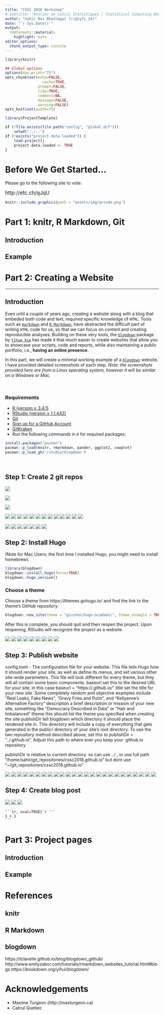 ```yaml
---
title: "CSSC 2018 Workshop"
# subtitle: "Atelier en Calcul Statistiques / Statistical Computing Workshop CSSC 2018"
author: "Sahir Rai Bhatnagar (\\@syfi_24)"
date: "`r Sys.Date()`"
output:
  rmdformats::material:
    highlight: kate
editor_options: 
  chunk_output_type: console
---
```



```r
library(knitr)

## Global options
options(max.print="75")
opts_chunk$set(echo=FALSE,
	             cache=TRUE,
               prompt=FALSE,
               tidy=TRUE,
               comment=NA,
               message=FALSE,
               warning=FALSE)
opts_knit$set(width=75)
```


```r
library(ProjectTemplate)

if (!file.exists(file.path("config", "global.dcf")))
    setwd("../..")
if (!exists("project.data.loaded")) {
    load.project()
    project.data.loaded <- TRUE
}
```


# Before We Get Started...

Please go to the following site to vote:

<span style="font-size:larger;">http://etc.ch/qJqU</span>

```r
knitr::include_graphics(path = "assets/img/qrcode.png")
```



# Part 1: knitr, R Markdown, Git {.tabset .tabset-fade .tabset-pills}

## Introduction


## Example




# Part 2: Creating a Website {.tabset .tabset-fade .tabset-pills}

*************

## Introduction

Even until a couple of years ago, creating a website along with a blog that embeded both code and text, required specific knowledge of `HTML`. Tools such as [`markdown`](https://daringfireball.net/projects/markdown/syntax) and [`R Markdown`](https://rmarkdown.rstudio.com/), have abstracted the difficult part of writing `HTML` code for us, so that we can focus on content and creating reproducible analyses. Building on these very tools, the [`blogdown`](https://bookdown.org/yihui/blogdown/) package by [`Yihue Xie`](https://yihui.name/) has made it that much easier to create websites that allow you to showcase your scripts, code and reports, while also maintaining a public portfolio, i.e., **having an online presence**.  


In this part, we will create a minimal working example of a [`blogdown`](https://bookdown.org/yihui/blogdown/) website. I have provided detailed screenshots of each step. _Note: the screenshots provided here are from a Linux operating system, however it will be similar on a Windows or Mac._  


<br>

### Requirements

* [R (version ≥ 3.4.1)](http://cran.r-project.org/)
* [RStudio (version ≥ 1.1.442)](http://www.rstudio.com/products/rstudio/download/preview/)  
* [Git](https://git-scm.com/downloads)
* [Sign up for a GitHub Account](https://github.com/)
* [GitKraken](https://www.gitkraken.com/)  
* Run the following commands in `R` for required packages:

```R
install.packages("pacman")
pacman::p_load(knitr, rmarkdown, pander, ggplot2, cowplot)
pacman::p_load_gh('rstudio/blogdown')
```


<br>









## Step 1: Create 2 git repos



![](assets/img/blogdown/repo/repo1/repo001.png)

![](assets/img/blogdown/repo/repo1/repo002.png)


![](assets/img/blogdown/repo/repo1/repo003.png)


![](assets/img/blogdown/repo/repo1/repo004.png)
![](assets/img/blogdown/repo/repo1/repo005.png)
![](assets/img/blogdown/repo/repo1/repo006.png)
![](assets/img/blogdown/repo/repo1/repo007.png)
![](assets/img/blogdown/repo/repo1/repo008.png)
![](assets/img/blogdown/repo/repo1/repo009.png)
![](assets/img/blogdown/repo/repo1/repo010.png)
![](assets/img/blogdown/repo/repo1/repo011.png)
![](assets/img/blogdown/repo/repo1/repo012.png)
![](assets/img/blogdown/repo/repo1/repo013.png)
![](assets/img/blogdown/repo/repo1/repo014.png)
![](assets/img/blogdown/repo/repo1/repo015.png)
![](assets/img/blogdown/repo/repo1/repo016.png)




![](assets/img/blogdown/repo/repo2/repo001.png)
![](assets/img/blogdown/repo/repo2/repo002.png)
![](assets/img/blogdown/repo/repo2/repo003.png)
![](assets/img/blogdown/repo/repo2/repo004.png)
![](assets/img/blogdown/repo/repo2/repo005.png)
![](assets/img/blogdown/repo/repo2/repo006.png)
![](assets/img/blogdown/repo/repo2/repo007.png)


## Step 2: Install Hugo


(Note for Mac Users: the first time I installed Hugo, you might need to install homebrew). 

```r
library(blogdown)
blogdown::install_hugo(force=TRUE)
blogdown::hugo_version()
```


### Choose a theme

Choose a theme from https://themes.gohugo.io/ and find the link to the theme's GitHub repository. 


```r
blogdown::new_site(theme = "gcushen/hugo-academic", theme_example = TRUE)
```



After this is complete, you should quit and then reopen the project. Upon reopening, RStudio will recognize the project as a website.


![](assets/img/blogdown/install/install001.png)
![](assets/img/blogdown/install/install002.png)
![](assets/img/blogdown/install/install003.png)
![](assets/img/blogdown/install/install004.png)
![](assets/img/blogdown/install/install005.png)
![](assets/img/blogdown/install/install006.png)
![](assets/img/blogdown/install/install007.png)
![](assets/img/blogdown/install/install008.png)
![](assets/img/blogdown/install/install009.png)


## Step 3: Publish website

config.toml - The configuration file for your website. This file tells Hugo how it should render your site, as well as define its menus, and set various other site-wide parameters. This file will look different for every theme, but they will all contain some basic components.
baseurl set this to the desired URL for your site, in this case baseurl = "https://<usernamr>.github.io/"
title set the title for your new site. Some completely random and objective examples include “Real Leaks, Fake News”, “Gravy Fries and Putin”, and “Kellyanne’s Alternative Factory”
description a brief description or mission of your new site, something like “Democracy Described in Data” or “Hair and Imbalanced”
theme this should list the theme you specified when creating the site
publishDir tell blogdown which directory it should place the rendered site in. This directory will include a copy of everything that gets generated in the public/ directory of your site’s root directory. To use the two repository method described above, set this to publishDir = "../<username>.github.io". Adjust this path to where ever you keep your <username>.github.io repository



publishDir is relative to current directory. so can use ../ , or use full path "/home/sahir/git_repositories/cssc2018.github.io"
but dont use "~/git_repositories/cssc2018.github.io"


![](assets/img/blogdown/publish/publish001.png)
![](assets/img/blogdown/publish/publish002.png)
![](assets/img/blogdown/publish/publish003.png)
![](assets/img/blogdown/publish/publish004.png)
![](assets/img/blogdown/publish/publish005.png)
![](assets/img/blogdown/publish/publish006.png)
![](assets/img/blogdown/publish/publish007.png)
![](assets/img/blogdown/publish/publish008.png)
![](assets/img/blogdown/publish/publish009.png)
![](assets/img/blogdown/publish/publish010.png)
![](assets/img/blogdown/publish/publish011.png)
![](assets/img/blogdown/publish/publish012.png)
![](assets/img/blogdown/publish/publish013.png)
![](assets/img/blogdown/publish/publish014.png)
![](assets/img/blogdown/publish/publish015.png)
![](assets/img/blogdown/publish/publish016.png)
![](assets/img/blogdown/publish/publish017.png)
![](assets/img/blogdown/publish/publish018.png)
![](assets/img/blogdown/publish/publish019.png)
![](assets/img/blogdown/publish/publish020.png)
![](assets/img/blogdown/publish/publish021.png)
![](assets/img/blogdown/publish/publish022.png)
![](assets/img/blogdown/publish/publish023.png)
![](assets/img/blogdown/publish/publish024.png)
![](assets/img/blogdown/publish/publish025.png)


## Step 4: Create blog post


![](assets/img/blogdown/post/post001.png)
![](assets/img/blogdown/post/post002.png)
![](assets/img/blogdown/post/post003.png)


````
```{r, eval=TRUE}`r ''`
1 + 1
```
````


# Part 3: Project pages {.tabset .tabset-fade .tabset-pills}

## Introduction


## Example



# References 

## knitr


## R Markdown


## blogdown

https://tclavelle.github.io/blog/blogdown_github/
http://www.emilyzabor.com/tutorials/rmarkdown_websites_tutorial.html#blogs
https://bookdown.org/yihui/blogdown/


# Acknowledgements

- Maxime Turgeon  (http://maxturgeon.ca)
- Calcul Quebec  

